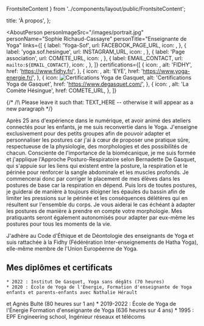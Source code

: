   FrontsiteContent
} from '../components/layout/public/FrontsiteContent';

  title: 'À propos',
};


<AboutPerson
  personImageSrc="/images/portrait.jpg"
  personName="Sophie Richaud-Cassayre"
  personTitle="Enseignante de Yoga"
  links={[
    {
      label: 'Yoga-Sof',
      url: FACEBOOK_PAGE_URL,
      icon: <FacebookTwoTone />,
    },
    {
      label: 'yoga.sof.hesingue',
      url: INSTAGRAM_URL,
      icon: <Instagram />,
    },
    {
      label: 'Page association',
      url: COMETE_URL,
      icon: <FlareTwoTone />,
    },
    {
      label: EMAIL_CONTACT,
      url: `mailto:${EMAIL_CONTACT}`,
      icon: <EmailTwoTone />,
    },
  ]}
  certifications={[
    {
      icon: <IconFidhy height={iconsHeight} />,
      alt: 'FIDHY',
      href: 'https://www.fidhy.fr/',
    },
    {
      icon: <IconEye height={iconsHeight} />,
      alt: 'EYE',
      href: 'https://www.yoga-energie.fr/',
    },
    {
      icon: <img src="/images/logo-certifications-yoga-de-gasquet.png" alt="Certifications Yoga de Gasquet" height={iconsHeight} />,
      alt: 'Certifications Yoga de Gasquet',
      href: 'https://www.degasquet.com/',
    },
    {
      icon: <IconLaComete height={iconsHeight} />,
      alt: 'La Comète Hésingue',
      href: COMETE_URL,
    },
  ]}
>
  {/* /!\ Please leave it such that: <Quoted>TEXT_HERE -- otherwise it will appear as a new paragraph */}

  <AboutQuoted>Après 25 ans d'expérience dans le numérique, et avoir animé des ateliers connectés pour les enfants, je me suis
    reconvertie dans le Yoga. J'enseigne exclusivement pour des petits groupes afin de pouvoir adapter et personnaliser
    les postures car j'ai à cœur de proposer une pratique sûre, respectueuse de la physiologie, des morphologies et des
    possibilités de chacun. Consciente de l'importance de la biomécanique, je me suis formée et j'applique l'Approche
    Posturo-Respiratoire selon Bernadette De Gasquet, qui s'appuie sur les liens qui existent entre la posture, la
    respiration et le périnée pour renforcer la sangle abdominale et les muscles profonds. Je commencerai donc par
    corriger le placement de mes élèves dans les postures de base car la respiration en dépend. Puis lors de toutes
    postures, je guiderai de manière à toujours éloigner les épaules du bassin afin de limiter les pressions sur le
    périnée et les conséquences délétères qui en résultent sur l'ensemble du corps. Je vous aiderai le cas échéant à
    adapter les postures de manière à prendre en compte votre morphologie. Mes pratiquants seront également autonomisés
    pour adapter par eux-même les postures pour tous les moments de la vie.</AboutQuoted>

  J'adhère au Code d'Éthique et de Déontologie des enseignants de Yoga et suis rattachée à la Fidhy (Fédérération
  Inter-enseignements de Hatha Yoga), elle-même membre de l'Union Européenne de Yoga.

  <h2>Mes diplômes et certificats</h2>

    * 2022 : Institut De Gasquet, Yoga sans dégâts (70 heures)
    * 2020 : École de Yoga de l'Énergie, Formation d'enseignante de Yoga enfants et parents-enfants avec Nathalie Hérault
  et Agnès Bulté (80 heures sur 1 an)
    * 2019-2022 : École de Yoga de l'Énergie Formation d'enseignante de Yoga (636 heures sur 4 ans)
    * 1995 : EPF Engineering school, Ingénieur réseaux et télécoms
</AboutPerson>

